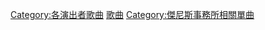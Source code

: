 {{DEFAULTSORT:News}}
[[Category:各演出者歌曲|Category:各演出者歌曲]]
[[Category:NEWS|歌曲]]
[[Category:傑尼斯事務所相關單曲|Category:傑尼斯事務所相關單曲]]